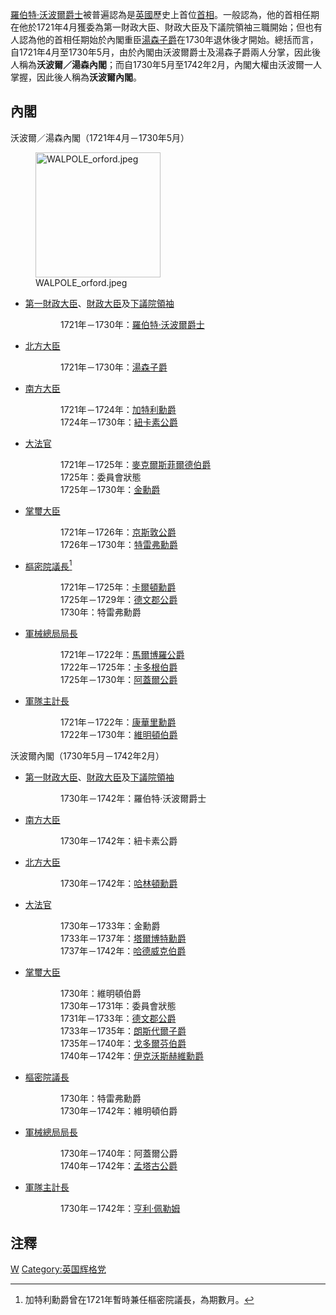 {{TOCright}}

[[羅伯特·沃波爾|羅伯特·沃波爾爵士]]被普遍認為是[[英國|英國]]歷史上首位[[英國首相|首相]]。一般認為，他的首相任期在他於1721年4月獲委為第一財政大臣、財政大臣及下議院領袖三職開始；但也有人認為他的首相任期始於內閣重臣[[查爾斯·湯森，第二代湯森子爵|湯森子爵]]在1730年退休後才開始。總括而言，自1721年4月至1730年5月，由於內閣由沃波爾爵士及湯森子爵兩人分掌，因此後人稱為'''沃波爾／湯森內閣'''；而自1730年5月至1742年2月，內閣大權由沃波爾一人掌握，因此後人稱為'''沃波爾內閣'''。

==內閣==
;沃波爾／湯森內閣（1721年4月－1730年5月）
[[File:WALPOLE_orford.jpeg|200px]]
*[[第一財政大臣|第一財政大臣]]、[[英國財政大臣|財政大臣]]及[[下議院領袖|下議院領袖]]
::1721年－1730年：[[羅伯特·沃波爾|羅伯特·沃波爾爵士]]
*[[北方大臣|北方大臣]]
::1721年－1730年：[[查爾斯·湯森，第二代湯森子爵|湯森子爵]]
*[[南方大臣|南方大臣]]
::1721年－1724年：[[約翰·加特利，第二代格蘭維爾伯爵|加特利勳爵]]
::1724年－1730年：[[托馬斯·佩勒姆-霍利斯，第一代泰恩河畔紐卡斯爾公爵|紐卡素公爵]]
*[[大法官_(英國)|大法官]]
::1721年－1725年：[[托馬斯·派克，第一代麥克爾斯菲爾德伯爵|麥克爾斯菲爾德伯爵]]
::1725年：委員會狀態
::1725年－1730年：[[彼得·金，第一代金男爵|金勳爵]]
*[[掌璽大臣|掌璽大臣]]
::1721年－1726年：[[伊夫林·皮爾龐特，第一代赫爾河畔京斯敦公爵|京斯敦公爵]]
::1726年－1730年：[[托馬斯·特雷弗，第一代特雷弗男爵|特雷弗勳爵]]
*[[樞密院議長|樞密院議長]]<ref>加特利勳爵曾在1721年暫時兼任樞密院議長，為期數月。</ref>
::1721年－1725年：[[亨利·波義耳，第一代卡爾頓男爵|卡爾頓勳爵]]
::1725年－1729年：[[威廉·加文狄希，第二代德文郡公爵|德文郡公爵]]
::1730年：特雷弗勳爵
*[[軍械總局局長|軍械總局局長]]
::1721年－1722年：[[約翰·丘吉爾，第一代馬爾博羅公爵|馬爾博羅公爵]]
::1722年－1725年：[[威廉·卡多根，第一代卡多根伯爵|卡多根伯爵]]
::1725年－1730年：[[約翰·坎貝爾，第二代阿蓋爾公爵|阿蓋爾公爵]]
*[[軍隊主計長|軍隊主計長]]
::1721年－1722年：[[查爾斯·康華里，第四代康華里男爵|康華里勳爵]]
::1722年－1730年：[[斯賓塞·康普頓，第一代維明頓伯爵|維明頓伯爵]]

;沃波爾內閣（1730年5月－1742年2月）
*[[第一財政大臣|第一財政大臣]]、[[英國財政大臣|財政大臣]]及[[下議院領袖|下議院領袖]]
::1730年－1742年：羅伯特·沃波爾爵士
*[[南方大臣|南方大臣]]
::1730年－1742年：紐卡素公爵
*[[北方大臣|北方大臣]]
::1730年－1742年：[[威廉·斯坦厄普，第一代哈林頓伯爵|哈林頓勳爵]]
*[[大法官_(英國)|大法官]]
::1730年－1733年：金勳爵
::1733年－1737年：[[查爾斯·塔爾博特，第一代塔爾博特男爵|塔爾博特勳爵]]
::1737年－1742年：[[菲利普·約克，第一代哈德威克伯爵|哈德威克伯爵]]
*[[掌璽大臣|掌璽大臣]]
::1730年：維明頓伯爵
::1730年－1731年：委員會狀態
::1731年－1733年：[[威廉·加文狄希，第三代德文郡公爵|德文郡公爵]]
::1733年－1735年：[[亨利·勞瑟，第三代朗斯代爾子爵|朗斯代爾子爵]]
::1735年－1740年：[[法蘭西斯·戈多爾芬，第二代戈多爾芬伯爵|戈多爾芬伯爵]]
::1740年－1742年：[[約翰·赫維，伊克沃斯的第二代赫維男爵|伊克沃斯赫維勳爵]]
*[[樞密院議長|樞密院議長]]
::1730年：特雷弗勳爵
::1730年－1742年：維明頓伯爵
*[[軍械總局局長|軍械總局局長]]
::1730年－1740年：阿蓋爾公爵
::1740年－1742年：[[詹姆士·孟塔古，第二代孟塔古公爵|孟塔古公爵]]
*[[軍隊主計長|軍隊主計長]]
::1730年－1742年：[[亨利·佩勒姆|亨利·佩勒姆]]

==注釋==
{{reflist|2}}

[[Category:英國內閣|W]]
[[Category:英国辉格党|Category:英国辉格党]]